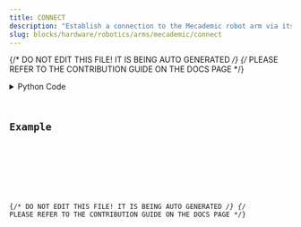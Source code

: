 ```yaml
---
title: CONNECT
description: "Establish a connection to the Mecademic robot arm via its API."
slug: blocks/hardware/robotics/arms/mecademic/connect
---
```


{/* DO NOT EDIT THIS FILE! IT IS BEING AUTO GENERATED */}
{/* PLEASE REFER TO THE CONTRIBUTION GUIDE ON THE DOCS PAGE */}


<PythonDocsDisplay docstring={docstring} />
<details>
<summary>Python Code</summary>



<Code code={pythonCode} lang="py" wrap theme="dracula" />

[Find this Flojoy Block on GitHub](https://github.com/flojoy-ai/blocks/blob/main/blocks/HARDWARE/ROBOTICS/ARMS/MECADEMIC/CONNECT/CONNECT.py)

</details>

## Example


<GetHelpWidget />


<AppDisplay app={app} blockName="CONNECT" client:visible />


<Example />

{/* DO NOT EDIT THIS FILE! IT IS BEING AUTO GENERATED */}
{/* PLEASE REFER TO THE CONTRIBUTION GUIDE ON THE DOCS PAGE */}
